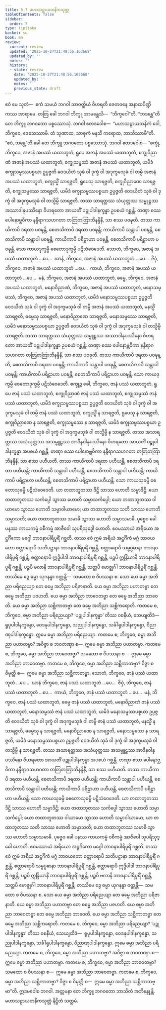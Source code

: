 ```yaml
---
title: 5.7 မဟာသဠာယတနိကသုတ္တ
tableOfContents: false
sidebar:
  order: 7
type: tipitaka
basket: su
book: mn
review:
  current: review
  updated: '2025-10-27T21:48:56.163668'
  updated_by: ''
  notes: ''
  history:
  - state: review
    date: '2025-10-27T21:48:56.163668'
    updated_by: ''
    notes: ''
    previous_state: draft
---
```



<ReviewStatus review={frontmatter.review} showDetails={true} />

<HypothesisAnnotation frontmatter={frontmatter} />

<DynamicBreadcrumb />

<Division number="428" book="mn" e="ch" v="24">

<Paragraph number="1225" book="mn">
ဧဝံ မေ သုတံ—  ဧကံ သမယံ ဘဂဝါ သာဝတ္ထိယံ ဝိဟရတိ ဇေတဝနေ အနာထပိဏ္ဍိကဿ အာရာမေ. တတြ ခေါ ဘဂဝါ ဘိက္ခူ အာမန္တေသိ—  “ဘိက္ခဝေါ”တိ. “ဘဒန္တေ”တိ တေ ဘိက္ခူ ဘဂဝတော ပစ္စဿောသုံ. ဘဂဝါ ဧတဒဝေါစ—  “မဟာသဠာယတနိကံ ဝေါ, ဘိက္ခဝေ, ဒေသေဿာမိ. တံ သုဏာထ, သာဓုကံ မနသိ ကရောထ, ဘာသိဿာမီ”တိ. “ဧဝံ, ဘန္တေ”တိ ခေါ တေ ဘိက္ခူ ဘဂဝတော ပစ္စဿောသုံ. ဘဂဝါ ဧတဒဝေါစ—
</Paragraph>

</Division>
<Division number="429" book="mn" e="ch" v="24">

<Paragraph number="1226" book="mn">
“စက္ခုံ, ဘိက္ခဝေ, အဇာနံ အပဿံ ယထာဘူတံ, ရူပေ အဇာနံ အပဿံ ယထာဘူတံ, စက္ခုဝိညာဏံ အဇာနံ အပဿံ ယထာဘူတံ, စက္ခုသမ္ဖဿံ အဇာနံ အပဿံ ယထာဘူတံ, ယမိဒံ စက္ခုသမ္ဖဿပစ္စယာ ဥပ္ပဇ္ဇတိ ဝေဒယိတံ သုခံ ဝါ ဒုက္ခံ ဝါ အဒုက္ခမသုခံ ဝါ တမ္ပိ အဇာနံ အပဿံ ယထာဘူတံ, စက္ခုသ္မိံ သာရဇ္ဇတိ, ရူပေသု သာရဇ္ဇတိ, စက္ခုဝိညာဏေ သာရဇ္ဇတိ, စက္ခုသမ္ဖဿေ သာရဇ္ဇတိ, ယမိဒံ စက္ခုသမ္ဖဿပစ္စယာ ဥပ္ပဇ္ဇတိ ဝေဒယိတံ သုခံ ဝါ ဒုက္ခံ ဝါ အဒုက္ခမသုခံ ဝါ တသ္မိမ္ပိ သာရဇ္ဇတိ.
</Paragraph>

<Paragraph number="1227" book="mn">
တဿ သာရတ္တဿ သံယုတ္တဿ သမ္မူဠှဿ အဿာဒါနုပဿိနော ဝိဟရတော အာယတိံ ပဉ္စုပါဒါနက္ခန္ဓာ ဥပစယံ ဂစ္ဆန္တိ. တဏှာ စဿ ပေါနောဗ္ဘဝိကာ နန္ဒီရာဂသဟဂတာ တတြတတြာဘိနန္ဒိနီ, သာ စဿ ပဝဍ္ဎတိ. တဿ ကာယိကာပိ ဒရထာ ပဝဍ္ဎန္တိ, စေတသိကာပိ ဒရထာ ပဝဍ္ဎန္တိ; ကာယိကာပိ သန္တာပါ ပဝဍ္ဎန္တိ, စေတသိကာပိ သန္တာပါ ပဝဍ္ဎန္တိ; ကာယိကာပိ ပရိဠာဟာ ပဝဍ္ဎန္တိ, စေတသိကာပိ ပရိဠာဟာ ပဝဍ္ဎန္တိ. သော ကာယဒုက္ခမ္ပိ စေတောဒုက္ခမ္ပိ ပဋိသံဝေဒေတိ.
</Paragraph>

<Paragraph number="1228" book="mn">
သောတံ, ဘိက္ခဝေ, အဇာနံ အပဿံ ယထာဘူတံ …ပေ…  ဃာနံ, ဘိက္ခဝေ, အဇာနံ အပဿံ ယထာဘူတံ …ပေ…  ဇိဝှံ, ဘိက္ခဝေ, အဇာနံ အပဿံ ယထာဘူတံ …ပေ…  ကာယံ, ဘိက္ခဝေ, အဇာနံ အပဿံ ယထာဘူတံ …ပေ…  မနံ, ဘိက္ခဝေ, အဇာနံ အပဿံ ယထာဘူတံ, ဓမ္မေ, ဘိက္ခဝေ, အဇာနံ အပဿံ ယထာဘူတံ, မနောဝိညာဏံ, ဘိက္ခဝေ, အဇာနံ အပဿံ ယထာဘူတံ, မနောသမ္ဖဿံ, ဘိက္ခဝေ, အဇာနံ အပဿံ ယထာဘူတံ, ယမိဒံ မနောသမ္ဖဿပစ္စယာ ဥပ္ပဇ္ဇတိ ဝေဒယိတံ သုခံ ဝါ ဒုက္ခံ ဝါ အဒုက္ခမသုခံ ဝါ တမ္ပိ အဇာနံ အပဿံ ယထာဘူတံ, မနသ္မိံ သာရဇ္ဇတိ, ဓမ္မေသု သာရဇ္ဇတိ, မနောဝိညာဏေ သာရဇ္ဇတိ, မနောသမ္ဖဿေ သာရဇ္ဇတိ, ယမိဒံ မနောသမ္ဖဿပစ္စယာ ဥပ္ပဇ္ဇတိ ဝေဒယိတံ သုခံ ဝါ ဒုက္ခံ ဝါ အဒုက္ခမသုခံ ဝါ တသ္မိမ္ပိ သာရဇ္ဇတိ.
</Paragraph>

<Paragraph number="1229" book="mn">
တဿ သာရတ္တဿ သံယုတ္တဿ သမ္မူဠှဿ အဿာဒါနုပဿိနော ဝိဟရတော အာယတိံ ပဉ္စုပါဒါနက္ခန္ဓာ ဥပစယံ ဂစ္ဆန္တိ. တဏှာ စဿ ပေါနောဗ္ဘဝိကာ နန္ဒီရာဂသဟဂတာ တတြတတြာဘိနန္ဒိနီ, သာ စဿ ပဝဍ္ဎတိ. တဿ ကာယိကာပိ ဒရထာ ပဝဍ္ဎန္တိ, စေတသိကာပိ ဒရထာ ပဝဍ္ဎန္တိ; ကာယိကာပိ သန္တာပါ ပဝဍ္ဎန္တိ, စေတသိကာပိ သန္တာပါ ပဝဍ္ဎန္တိ; ကာယိကာပိ ပရိဠာဟာ ပဝဍ္ဎန္တိ, စေတသိကာပိ ပရိဠာဟာ ပဝဍ္ဎန္တိ. သော ကာယဒုက္ခမ္ပိ စေတောဒုက္ခမ္ပိ ပဋိသံဝေဒေတိ.
</Paragraph>

</Division>
<Division number="430" book="mn" e="ch" v="24">

<Paragraph number="1230" book="mn">
စက္ခုဉ္စ ခေါ, ဘိက္ခဝေ, ဇာနံ ပဿံ ယထာဘူတံ, ရူပေ ဇာနံ ပဿံ ယထာဘူတံ, စက္ခုဝိညာဏံ ဇာနံ ပဿံ ယထာဘူတံ, စက္ခုသမ္ဖဿံ ဇာနံ ပဿံ ယထာဘူတံ, ယမိဒံ စက္ခုသမ္ဖဿပစ္စယာ ဥပ္ပဇ္ဇတိ ဝေဒယိတံ သုခံ ဝါ ဒုက္ခံ ဝါ အဒုက္ခမသုခံ ဝါ တမ္ပိ ဇာနံ ပဿံ ယထာဘူတံ, စက္ခုသ္မိံ န သာရဇ္ဇတိ, ရူပေသု န သာရဇ္ဇတိ, စက္ခုဝိညာဏေ န သာရဇ္ဇတိ, စက္ခုသမ္ဖဿေ န သာရဇ္ဇတိ, ယမိဒံ စက္ခုသမ္ဖဿပစ္စယာ ဥပ္ပဇ္ဇတိ ဝေဒယိတံ သုခံ ဝါ ဒုက္ခံ ဝါ အဒုက္ခမသုခံ ဝါ တသ္မိမ္ပိ န သာရဇ္ဇတိ.
</Paragraph>

<Paragraph number="1231" book="mn">
တဿ အသာရတ္တဿ အသံယုတ္တဿ အသမ္မူဠှဿ အာဒီနဝါနုပဿိနော ဝိဟရတော အာယတိံ ပဉ္စုပါဒါနက္ခန္ဓာ အပစယံ ဂစ္ဆန္တိ. တဏှာ စဿ ပေါနောဗ္ဘဝိကာ နန္ဒီရာဂသဟဂတာ တတြတတြာဘိနန္ဒိနီ, သာ စဿ ပဟီယတိ. တဿ ကာယိကာပိ ဒရထာ ပဟီယန္တိ, စေတသိကာပိ ဒရထာ ပဟီယန္တိ; ကာယိကာပိ သန္တာပါ ပဟီယန္တိ, စေတသိကာပိ သန္တာပါ ပဟီယန္တိ; ကာယိကာပိ ပရိဠာဟာ ပဟီယန္တိ, စေတသိကာပိ ပရိဠာဟာ ပဟီယန္တိ. သော ကာယသုခမ္ပိ စေတောသုခမ္ပိ ပဋိသံဝေဒေတိ.
</Paragraph>

</Division>
<Division number="431" book="mn" e="ch" v="24">

<Paragraph number="1232" book="mn">
ယာ တထာဘူတဿ ဒိဋ္ဌိ သာဿ ဟောတိ သမ္မာဒိဋ္ဌိ; ယော တထာဘူတဿ သင်္ကပ္ပေါ သွာဿ ဟောတိ သမ္မာသင်္ကပ္ပေါ; ယော တထာဘူတဿ ဝါယာမော သွာဿ ဟောတိ သမ္မာဝါယာမော; ယာ တထာဘူတဿ သတိ သာဿ ဟောတိ သမ္မာသတိ; ယော တထာဘူတဿ သမာဓိ သွာဿ ဟောတိ သမ္မာသမာဓိ. ပုဗ္ဗေဝ ခေါ ပနဿ ကာယကမ္မံ ဝစီကမ္မံ အာဇီဝေါ သုပရိသုဒ္ဓေါ ဟောတိ. ဧဝမဿာယံ အရိယော အဋ္ဌင်္ဂိကော မဂ္ဂေါ ဘာဝနာပါရိပူရိံ ဂစ္ဆတိ.
</Paragraph>

<Paragraph number="1233" book="mn">
တဿ ဧဝံ ဣမံ အရိယံ အဋ္ဌင်္ဂိကံ မဂ္ဂံ ဘာဝယတော စတ္တာရောပိ သတိပဋ္ဌာနာ ဘာဝနာပါရိပူရိံ ဂစ္ဆန္တိ, စတ္တာရောပိ သမ္မပ္ပဓာနာ ဘာဝနာပါရိပူရိံ ဂစ္ဆန္တိ, စတ္တာရောပိ ဣဒ္ဓိပါဒါ ဘာဝနာပါရိပူရိံ ဂစ္ဆန္တိ, ပဉ္စပိ ဣန္ဒြိယာနိ ဘာဝနာပါရိပူရိံ ဂစ္ဆန္တိ, ပဉ္စပိ ဗလာနိ ဘာဝနာပါရိပူရိံ ဂစ္ဆန္တိ, သတ္တပိ ဗောဇ္ဈင်္ဂါ ဘာဝနာပါရိပူရိံ ဂစ္ဆန္တိ.
</Paragraph>

<Paragraph number="1234" book="mn">
တဿိမေ ဒွေ ဓမ္မာ ယုဂနန္ဓာ ဝတ္တန္တိ—  သမထော စ ဝိပဿနာ စ. သော ယေ ဓမ္မာ အဘိညာ ပရိညေယျာ တေ ဓမ္မေ အဘိညာ ပရိဇာနာတိ. ယေ ဓမ္မာ အဘိညာ ပဟာတဗ္ဗာ တေ ဓမ္မေ အဘိညာ ပဇဟတိ. ယေ ဓမ္မာ အဘိညာ ဘာဝေတဗ္ဗာ တေ ဓမ္မေ အဘိညာ ဘာဝေတိ. ယေ ဓမ္မာ အဘိညာ သစ္ဆိကာတဗ္ဗာ တေ ဓမ္မေ အဘိညာ သစ္ဆိကရောတိ.
</Paragraph>

<Paragraph number="1235" book="mn">
ကတမေ စ, ဘိက္ခဝေ, ဓမ္မာ အဘိညာ ပရိညေယျာ? ‘ပဉ္စုပါဒါနက္ခန္ဓာ’ တိဿ ဝစနီယံ, သေယျထိဒံ—  ရူပုပါဒါနက္ခန္ဓော, ဝေဒနုပါဒါနက္ခန္ဓော, သညုပါဒါနက္ခန္ဓော, သင်္ခါရုပါဒါနက္ခန္ဓော, ဝိညာဏုပါဒါနက္ခန္ဓော. ဣမေ ဓမ္မာ အဘိညာ ပရိညေယျာ.
</Paragraph>

<Paragraph number="1236" book="mn">
ကတမေ စ, ဘိက္ခဝေ, ဓမ္မာ အဘိညာ ပဟာတဗ္ဗာ? အဝိဇ္ဇာ စ ဘဝတဏှာ စ—  ဣမေ ဓမ္မာ အဘိညာ ပဟာတဗ္ဗာ.
</Paragraph>

<Paragraph number="1237" book="mn">
ကတမေ စ, ဘိက္ခဝေ, ဓမ္မာ အဘိညာ ဘာဝေတဗ္ဗာ? သမထော စ ဝိပဿနာ စ—  ဣမေ ဓမ္မာ အဘိညာ ဘာဝေတဗ္ဗာ.
</Paragraph>

<Paragraph number="1238" book="mn">
ကတမေ စ, ဘိက္ခဝေ, ဓမ္မာ အဘိညာ သစ္ဆိကာတဗ္ဗာ? ဝိဇ္ဇာ စ ဝိမုတ္တိ စ—  ဣမေ ဓမ္မာ အဘိညာ သစ္ဆိကာတဗ္ဗာ.
</Paragraph>

</Division>
<Division number="432" book="mn" e="ch" v="24">

<Paragraph number="1239" book="mn">
သောတံ, ဘိက္ခဝေ, ဇာနံ ပဿံ ယထာဘူတံ …ပေ…  ဃာနံ ဘိက္ခဝေ, ဇာနံ ပဿံ ယထာဘူတံ …ပေ…  ဇိဝှံ, ဘိက္ခဝေ, ဇာနံ ပဿံ ယထာဘူတံ …ပေ…  ကာယံ, ဘိက္ခဝေ, ဇာနံ ပဿံ ယထာဘူတံ …ပေ…  မနံ, ဘိက္ခဝေ, ဇာနံ ပဿံ ယထာဘူတံ, ဓမ္မေ ဇာနံ ပဿံ ယထာဘူတံ, မနောဝိညာဏံ ဇာနံ ပဿံ ယထာဘူတံ, မနောသမ္ဖဿံ ဇာနံ ပဿံ ယထာဘူတံ, ယမိဒံ မနောသမ္ဖဿပစ္စယာ ဥပ္ပဇ္ဇတိ ဝေဒယိတံ သုခံ ဝါ ဒုက္ခံ ဝါ အဒုက္ခမသုခံ ဝါ တမ္ပိ ဇာနံ ပဿံ ယထာဘူတံ, မနသ္မိံ န သာရဇ္ဇတိ, ဓမ္မေသု န သာရဇ္ဇတိ, မနောဝိညာဏေ န သာရဇ္ဇတိ, မနောသမ္ဖဿေ န သာရဇ္ဇတိ, ယမိဒံ မနောသမ္ဖဿပစ္စယာ ဥပ္ပဇ္ဇတိ ဝေဒယိတံ သုခံ ဝါ ဒုက္ခံ ဝါ အဒုက္ခမသုခံ ဝါ တသ္မိမ္ပိ န သာရဇ္ဇတိ.
</Paragraph>

<Paragraph number="1240" book="mn">
တဿ အသာရတ္တဿ အသံယုတ္တဿ အသမ္မူဠှဿ အာဒီနဝါနုပဿိနော ဝိဟရတော အာယတိံ ပဉ္စုပါဒါနက္ခန္ဓာ အပစယံ ဂစ္ဆန္တိ. တဏှာ စဿ ပေါနောဗ္ဘဝိကာ နန္ဒီရာဂသဟဂတာ တတြတတြာဘိနန္ဒိနီ, သာ စဿ ပဟီယတိ. တဿ ကာယိကာပိ ဒရထာ ပဟီယန္တိ, စေတသိကာပိ ဒရထာ ပဟီယန္တိ; ကာယိကာပိ သန္တာပါ ပဟီယန္တိ, စေတသိကာပိ သန္တာပါ ပဟီယန္တိ; ကာယိကာပိ ပရိဠာဟာ ပဟီယန္တိ, စေတသိကာပိ ပရိဠာဟာ ပဟီယန္တိ. သော ကာယသုခမ္ပိ စေတောသုခမ္ပိ ပဋိသံဝေဒေတိ.
</Paragraph>

</Division>
<Division number="433" book="mn" e="ch" v="24">

<Paragraph number="1241" book="mn">
ယာ တထာဘူတဿ ဒိဋ္ဌိ သာဿ ဟောတိ သမ္မာဒိဋ္ဌိ; ယော တထာဘူတဿ သင်္ကပ္ပေါ သွာဿ ဟောတိ သမ္မာသင်္ကပ္ပေါ; ယော တထာဘူတဿ ဝါယာမော သွာဿ ဟောတိ သမ္မာဝါယာမော; ယာ တထာဘူတဿ သတိ သာဿ ဟောတိ သမ္မာသတိ; ယော တထာဘူတဿ သမာဓိ သွာဿ ဟောတိ သမ္မာသမာဓိ. ပုဗ္ဗေဝ ခေါ ပနဿ ကာယကမ္မံ ဝစီကမ္မံ အာဇီဝေါ သုပရိသုဒ္ဓေါ ဟောတိ. ဧဝမဿာယံ အရိယော အဋ္ဌင်္ဂိကော မဂ္ဂေါ ဘာဝနာပါရိပူရိံ ဂစ္ဆတိ.
</Paragraph>

<Paragraph number="1242" book="mn">
တဿ ဧဝံ ဣမံ အရိယံ အဋ္ဌင်္ဂိကံ မဂ္ဂံ ဘာဝယတော စတ္တာရောပိ သတိပဋ္ဌာနာ ဘာဝနာပါရိပူရိံ ဂစ္ဆန္တိ, စတ္တာရောပိ သမ္မပ္ပဓာနာ ဘာဝနာပါရိပူရိံ ဂစ္ဆန္တိ, စတ္တာရောပိ ဣဒ္ဓိပါဒါ ဘာဝနာပါရိပူရိံ ဂစ္ဆန္တိ, ပဉ္စပိ ဣန္ဒြိယာနိ ဘာဝနာပါရိပူရိံ ဂစ္ဆန္တိ, ပဉ္စပိ ဗလာနိ ဘာဝနာပါရိပူရိံ ဂစ္ဆန္တိ, သတ္တပိ ဗောဇ္ဈင်္ဂါ ဘာဝနာပါရိပူရိံ ဂစ္ဆန္တိ.
</Paragraph>

<Paragraph number="1243" book="mn">
တဿိမေ ဒွေ ဓမ္မာ ယုဂနန္ဓာ ဝတ္တန္တိ—  သမထော စ ဝိပဿနာ စ. သော ယေ ဓမ္မာ အဘိညာ ပရိညေယျာ တေ ဓမ္မေ အဘိညာ ပရိဇာနာတိ. ယေ ဓမ္မာ အဘိညာ ပဟာတဗ္ဗာ တေ ဓမ္မေ အဘိညာ ပဇဟတိ. ယေ ဓမ္မာ အဘိညာ ဘာဝေတဗ္ဗာ တေ ဓမ္မေ အဘိညာ ဘာဝေတိ. ယေ ဓမ္မာ အဘိညာ သစ္ဆိကာတဗ္ဗာ တေ ဓမ္မေ အဘိညာ သစ္ဆိကရောတိ.
</Paragraph>

<Paragraph number="1244" book="mn">
ကတမေ စ, ဘိက္ခဝေ, ဓမ္မာ အဘိညာ ပရိညေယျာ? ‘ပဉ္စုပါဒါနက္ခန္ဓာ’ တိဿ ဝစနီယံ, သေယျထိဒံ—  ရူပုပါဒါနက္ခန္ဓော, ဝေဒနုပါဒါနက္ခန္ဓော, သညုပါဒါနက္ခန္ဓော, သင်္ခါရုပါဒါနက္ခန္ဓော, ဝိညာဏုပါဒါနက္ခန္ဓော. ဣမေ ဓမ္မာ အဘိညာ ပရိညေယျာ.
</Paragraph>

<Paragraph number="1245" book="mn">
ကတမေ စ, ဘိက္ခဝေ, ဓမ္မာ အဘိညာ ပဟာတဗ္ဗာ? အဝိဇ္ဇာ စ ဘဝတဏှာ စ—  ဣမေ ဓမ္မာ အဘိညာ ပဟာတဗ္ဗာ.
</Paragraph>

<Paragraph number="1246" book="mn">
ကတမေ စ, ဘိက္ခဝေ, ဓမ္မာ အဘိညာ ဘာဝေတဗ္ဗာ? သမထော စ ဝိပဿနာ စ—  ဣမေ ဓမ္မာ အဘိညာ ဘာဝေတဗ္ဗာ.
</Paragraph>

<Paragraph number="1247" book="mn">
ကတမေ စ, ဘိက္ခဝေ, ဓမ္မာ အဘိညာ သစ္ဆိကာတဗ္ဗာ? ဝိဇ္ဇာ စ ဝိမုတ္တိ စ—  ဣမေ ဓမ္မာ အဘိညာ သစ္ဆိကာတဗ္ဗာ”တိ.
</Paragraph>

<Paragraph number="1248" book="mn">
ဣဒမဝေါစ ဘဂဝါ. အတ္တမနာ တေ ဘိက္ခူ ဘဂဝတော ဘာသိတံ အဘိနန္ဒုန္တိ.

</Paragraph>
</Division>

<Paragraph number="1249" type="center" book="mn">
မဟာသဠာယတနိကသုတ္တံ နိဋ္ဌိတံ သတ္တမံ.
</Paragraph>